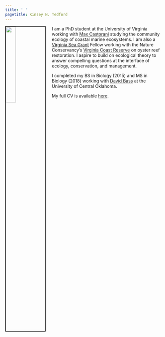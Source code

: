 ```yaml
---
title: ' '
pagetitle: Kinsey N. Tedford
---
```


<link rel="stylesheet" href="styles.css" type="text/css">

<img src="images/kinseytedford_2019.jpg" style="width:25%; border:2px solid; margin-right: 20px" align="left">

I am a PhD student at the University of Virginia working with [Max Castorani](https://castorani.evsc.virginia.edu) studying the community ecology of coastal marine ecosystems. I am also a [Virginia Sea Grant](https://vaseagrant.org) Fellow working with the Nature Conservancy's [Virginia Coast Reserve](https://www.nature.org/en-us/about-us/where-we-work/united-states/virginia/stories-in-virginia/virginia-coast-reserve/) on oyster reef restoration. I aspire to build on ecological theory to answer compelling questions at the interface of ecology, conservation, and management.

I completed my BS in Biology (2015) and MS in Biology (2018) working with [David Bass](https://www3.uco.edu/centraldirectory/profiles/5318) at the University of Central Oklahoma.

My full CV is available [here](files/CV_Tedford_June_2020.pdf).